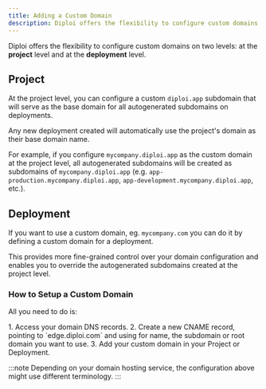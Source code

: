 ```yaml
---
title: Adding a Custom Domain
description: Diploi offers the flexibility to configure custom domains on two levels.
---
```


Diploi offers the flexibility to configure custom domains on two levels: at the **project** level and at the **deployment** level.

## Project

At the project level, you can configure a custom `diploi.app` subdomain that will serve as the base domain for all autogenerated subdomains on deployments.

Any new deployment created will automatically use the project's domain as their base domain name.

For example, if you configure `mycompany.diploi.app` as the custom domain at the project level,
all autogenerated subdomains will be created as subdomains of `mycompany.diploi.app` (e.g. `app-production.mycompany.diploi.app`, `app-development.mycompany.diploi.app`, etc.).

## Deployment

If you want to use a custom domain, eg. `mycompany.com` you can do it by defining a custom domain for a deployment.

This provides more fine-grained control over your domain configuration and enables you to override the autogenerated subdomains created at the project level.

### How to Setup a Custom Domain

All you need to do is:

<Steps>
    1. Access your domain DNS records.
    2. Create a new CNAME record, pointing to `edge.diploi.com` and using for name, the subdomain or root domain you want to use.
    3. Add your custom domain in your Project or Deployment.
        <ImageToPNG src={ProjectOptionsDomain} alt='Applying a custom domain'/>

</Steps>

:::note
Depending on your domain hosting service, the configuration above might use different terminology.
<ContactInfo/>
:::